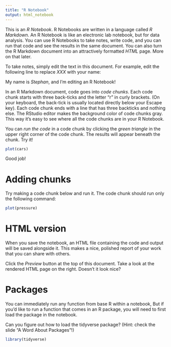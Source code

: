 ```yaml
---
title: "R Notebook"
output: html_notebook
---
```


This is an *R Notebook*. R Notebooks are written in a language called *R Markdown*. An R Notebook is like an electronic lab notebook, but for data analysis. You can use R Notebooks to take notes, write code, and you can run that code and see the results in the same document. You can also turn the R Markdown document into an attractively formatted *HTML* page. More on that later.

To take notes, simply edit the text in this document. For example, edit the following line to replace *XXX* with your name:


My name is *Stephan*, and I'm editing an R Notebook!


In an R Markdown document, code goes into *code chunks*. Each code chunk starts with three back-ticks and the letter "r" in curly brackets. (On your keyboard, the back-tick is usually located directly below your Escape key). Each code chunk ends with a line that has three backticks and nothing else. The RStudio editor makes the background color of code chunks gray. This way it's easy to see where all the code chunks are in your R Notebook. 

You can *run the code* in a code chunk by clicking the *green triangle* in the upper right corner of the code chunk. The results will appear beneath the chunk. Try it!

```r
plot(cars)
```

Good job!

# Adding chunks

Try making a code chunk below and run it. The code chunk should run only the following command: 

```r
plot(pressure)
```


# HTML version

When you save the notebook, an HTML file containing the code and output will be saved alongside it. This makes a nice, polished report of your work that you can share with others.

Click the *Preview* button at the top of this document. Take a look at the rendered HTML page on the right. Doesn't it look nice?

# Packages

You can immediately run any function from base R within a notebook, But if you'd like to run a function that comes in an R package, you will need to first load the package in the notebook.

Can you figure out how to load the tidyverse package? (Hint: check the slide "A Word About Packages"!)

```r
library(tidyverse)
```
